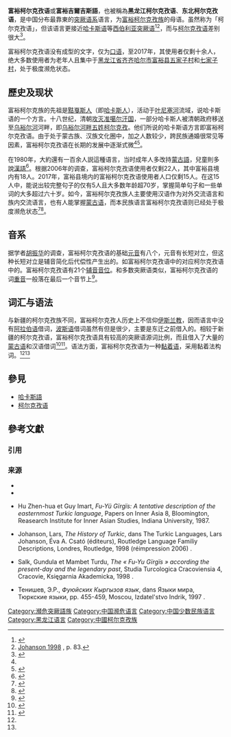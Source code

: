 {{Infobox Language
|name=富裕柯爾克孜語
|states=[[中國|中國]]
|region=[[黑龙江省|黑龙江省]][[齐齐哈尔市|齐齐哈尔市]][[富裕縣|富裕縣]]
|speakers=约15人
|date=2017
|ref={{r|使用情况调查分析}}
|familycolor=Altaic
|fam1=[[突厥语系|突厥语系]]
|fam2=[[西伯利亚语支|西伯利亚语支]]<ref name=":5"/><ref name=":6"/>
|fam3=[[哈卡斯语|哈卡斯语]]<ref>{{cite journal |author1=胡振华 |title=中国柯尔克孜族的语言文字及其研究概况 |journal=黑龙江民族丛刊 |date=2003 |issue=1 |pages=107-109}}</ref>
|iso2=tut
|iso3=kjh
|linglist=kjh-fyk
|glotto=none
|notice=IPA
|vitality=极度危险
}}

'''富裕柯尔克孜语'''或'''富裕吉爾吉斯語'''，也被稱為'''黑龙江柯尔克孜语'''、'''东北柯尔克孜语'''，是中国分布最靠東的[[突厥语系|突厥语系]]语言，为[[乌裕尔河畔五姓柯尔克孜|富裕柯尔克孜族]]的母语。虽然称为「柯尔克孜语」，但该语言更接近[[哈卡斯语|哈卡斯语]]等[[西伯利亚语支|西伯利亚突厥语]]<ref name=":5">{{cite book|title=Concise Encyclopedia of Languages of the World|editors=Keith Brown, Sarah Ogilvie|edition=revised|year=2010|publisher=Elsevier|url=https://books.google.com/books?id=F2SRqDzB50wC&pg=PA1109&lpg=PA1109&dq=salars+oghuz&source=bl&ots=SPnuDbxHW6&sig=CFU07TBa1CkA9QeLcOj7LSoU-cY&hl=en&sa=X&ei=dg2GUPPfG6mB0QGis4HwCg&ved=0CDgQ6AEwAQ#v=onepage&q=salars%20oghuz&f=false|page=1109|isbn=0080877753|accessdate=2014-04-24| ref=harv }}</ref><ref name=":6">[https://books.google.com/books?id=U1009DRu_vMC&pg=PA83#v=onepage&q&f=false Johanson 1998] {{Wayback|url=https://books.google.com/books?id=U1009DRu_vMC&pg=PA83#v=onepage&q&f=false |date=20160416061953 }}, p. 83.</ref>，而与[[柯尔克孜语|柯尔克孜语]]差别很大<ref name="新疆少数民族语言研究">{{cite journal |author1=孙丽莉 |title=多元文化背景下新疆少数民族语言使用情况调查研究 |journal=华中农业大学学报(社会科学版) |date=2009 |issue=04 |pages=114-11|doi=10.3969/j.issn.1008-3456.2009.04.026}}</ref>。

富裕柯尔克孜语没有成型的文字，仅为[[口语|口语]]，至2017年，其使用者仅剩十余人，绝大多数使用者为老年人且集中于[[黑龙江省|黑龙江省]][[齐齐哈尔市|齐齐哈尔市]][[富裕县|富裕县]][[五家子村|五家子村]]和[[七家子村|七家子村]]，处于极度濒危状态。{{r|使用情况调查分析|濒危状态}}

== 歷史及现状 ==

富裕柯尔克族的先祖是[[黠戛斯|黠戛斯人]]（即[[哈卡斯人|哈卡斯人]]），活动于[[叶尼塞河|叶尼塞河]]流域，说哈卡斯语的一个方言。十八世纪，清朝[[準噶爾之役|攻灭准噶尔汗国]]，一部分哈卡斯人被清朝政府移送至[[乌裕尔河|乌裕尔河]]河畔，即[[乌裕尔河畔五姓柯尔克孜|乌裕尔河畔五姓柯尔克孜]]。他们所说的哈卡斯语方言即富裕柯尔克孜语。由于处于蒙古族、汉族文化圈中，加之人数较少，跨民族通婚很常见等因素，富裕柯尔克孜语在长期的发展中逐渐式微<ref name="新疆少数民族语言研究" /><ref name="访吴占柱">{{cite journal |author1=张春海 |coauthors=曾江 |title=从黑龙江柯尔克孜语看濒危语言 ——访黑龙江省柯尔克孜族研究会会长吴占柱 |journal=中国社会科学报 |date=2014-10-10 |issue=654 |url=http://www.cssn.cn/djch/djch_djchhg/tujueyuzu/201410/t20141010_1356467.shtml |access-date=2019-03-10 |archive-date=2017-08-23 |archive-url=https://web.archive.org/web/20170823181330/http://cssn.cn/djch/djch_djchhg/tujueyuzu/201410/t20141010_1356467.shtml |dead-url=no }}</ref>。

在1980年，大約還有一百余人説這種语言，当时成年人多改持[[蒙古語|蒙古語]]，兒童則多說[[漢語|漢語]]<ref>{{Harvnb|Hu|Imart|1987|pp=2–3}}</ref>。根据2006年的调查，富裕柯尔克孜语使用者仅剩22人，其中富裕县境内有18人{{r|濒危状态|page=137}}。2017年，富裕县境内的富裕柯尔克孜语使用者人口仅剩15人。在这15人中，能说出较完整句子的仅有5人且大多数年龄超70岁，掌握简单句子和一些单词的大多超过六十岁。如今，富裕柯尔克孜族人主要使用汉语作为对外交流语言和族内交流语言，也有人能掌握[[蒙古语|蒙古语]]，而本民族语言富裕柯尔克孜语则已经处于极度濒危状态<ref name="使用情况调查分析">{{cite journal |author1=刘建权 |title=黑龙江省富裕县柯尔克孜族语言使用情况调查分析 |journal=牡丹 |date=2017 |volume=18}}</ref>{{rp|18}}<ref name="濒危状态">{{cite journal |author1=吴占柱 |title=黑龙江省柯尔克孜语处于濒危状态 |journal=黑龙江民族丛刊 |date=2007 |issue=3 |doi=10.3969/j.issn.1004-4922.2007.03.037}}</ref>。

== 音系 ==
据学者[[胡振华|胡振华]]的调查，富裕柯尔克孜语的基础[[元音|元音]]有八个，元音有长短对立，但这种长短对立是辅音简化后代偿性产生出的。如富裕柯尔克孜语中的{{IPA|/pʉːn/}}对应柯尔克孜语中的{{IPA|/byɡyn/}}。富裕柯尔克孜语有21个[[辅音|辅音]][[音位|音位]]。和多数突厥语类似，富裕柯尔克孜语的词[[重音|重音]]一般落在最后一个音节上<ref name="语言特点1">{{cite journal |author1=胡振华 |title=黑龙江富裕县的柯尔克孜族及其语言特点 |journal=中央民族学院学报 |date=1983 |issue=2 |pages=65-69}}</ref>。

== 词汇与语法 ==
与新疆的柯尔克孜族不同，富裕柯尔克孜人历史上不信仰[[伊斯兰教|伊斯兰教]]，因而语言中没有[[阿拉伯语|阿拉伯语]]借词，[[波斯语|波斯语]]借词虽然有但是很少，主要是东迁之前借入的。相较于新疆的柯尔克孜语，富裕柯尔克孜语具有较高的突厥语源词比例，而且借入了大量的[[蒙古语|蒙古语]]和汉语借词<ref name="蒙语元音比较">{{cite journal |author1=武·呼格吉勒图|title=黑龙江柯尔克孜语与蒙古语元音比较研究 |journal=民族语文 |date=1998 |issue=1 |pages=49-56}}</ref><ref name="语言特点">{{cite journal |author1=胡振华 |title=黑龙江富裕县的柯尔克孜族及其语言特点 |journal=中央民族学院学报 |date=1983 |issue=2 |pages=65-69}}</ref>。语法方面，富裕柯尔克孜语为一种[[黏着语|黏着语]]，采用黏着法构词。<ref name="使用情况调查分析" /><ref name="语言特点1"/>

== 參見 ==
*[[哈卡斯語|哈卡斯語]]
*[[柯尔克孜语|柯尔克孜语]]

==參考文獻==
=== 引用 ===
{{reflist|30em}}
=== 来源 ===
{{refbegin|2}}
* {{Citation | last1 = Hu | first1 = Zhen-hua | last2 = Imart | first2 = Guy | title = Fu-Yü Gïrgïs: A tentative description of the easternmost Turkic language | year = 1987 | publisher = [[印第安纳大学|Indiana University]] Research Institute for Inner Asian Studies | location = [[布卢明顿_(印第安纳州)|Bloomington, Indiana]]}}
* {{Citation | last1 = Li | first1 = Yongsŏng | last2 = Ölmez | first2 = Mehmet | last3 = Kim | first3 = Juwon | title = Some Newly Identified Words in Fuyu Kirghiz (Part 1) | journal = Ural-Altaische Jahrbücher | publisher = Neue Folge | year = 2007 | volume = 21 | pages = 141–169}}
* {{en}} Hu Zhen-hua et Guy Imart, ''Fu-Yü Gïrgïs: A tentative description of the easternmost Turkic language'', Papers on Inner Asia {{numéro}}8, Bloomington, Reasearch Institute for Inner Asian Studies, Indiana University, 1987.
* {{en}} Johanson, Lars, ''The History of Turkic'', dans The Turkic Languages, Lars Johanson, Éva A. Csató (éditeurs), Routledge Language Familiy Descriptions, Londres, Routledge, 1998 (réimpression 2006) {{ISBN|9780415412612}}.
* {{en}} Salk, Gundula et Mambet Turdu, ''The « Fu-Yu Gïrgïs » according the present-day and the legendary past'', Studia Turcologica Cracoviensia 4, Cracovie, Księgarnia Akademicka, 1998 {{ISBN|83-7188-201-7}}.
* {{ru}} Тенишев, Э.P., ''Фуюйcкиx Кыpгызoв язык'', dans Языки мира, Тюркские языки, pp. 455-459, Moscou, Izdatel'stvo Indrik, 1997 {{ISBN|5-85759-061-2}}.
{{refend}}

{{Turkic languages}}
{{中國語言|state=collapsed}}

[[Category:瀕危突厥語族|Category:瀕危突厥語族]]
[[Category:中国濒危语言|Category:中国濒危语言]]
[[Category:中国少数民族语言|Category:中国少数民族语言]]
[[Category:黑龙江语言|Category:黑龙江语言]]
[[Category:中國柯尔克孜族|Category:中國柯尔克孜族]]